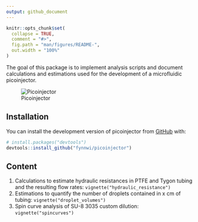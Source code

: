 ```yaml
---
output: github_document
---
```


<!-- README.md is generated from README.Rmd. Please edit that file -->

```r
knitr::opts_chunk$set(
  collapse = TRUE,
  comment = "#>",
  fig.path = "man/figures/README-",
  out.width = "100%"
)
```



The goal of this package is to implement analysis scripts and document calculations and estimations used for the development of a microfluidic picoinjector.


![Picoinjector](vignettes/images/006_pi30_v4.png)


## Installation

You can install the development version of picoinjector from [GitHub](https://github.com/) with:

``` r
# install.packages("devtools")
devtools::install_github("fynnwi/picoinjector")
```

## Content

1. Calculations to estimate hydraulic resistances in PTFE and Tygon tubing and the resulting flow rates: `vignette("hydraulic_resistance")`
2. Estimations to quantify the number of droplets contained in x cm of tubing: `vignette("droplet_volumes")`
3. Spin curve analysis of SU-8 3035 custom dilution: `vignette("spincurves")`



